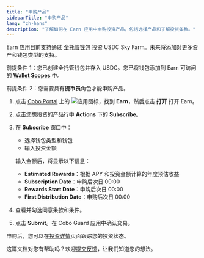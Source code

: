 ```yaml
---
title: "申购产品"
sidebarTitle: "申购产品"
lang: "zh-hans"
description: "了解如何在 Earn 应用中申购投资产品，包括选择产品和了解投资条款。"
---
```


<Info>Earn 应用目前支持通过 [全托管钱包](/cn/portal/custodial-wallets/introduction) 投资 USDC Sky Farm。未来将添加对更多资产和钱包类型的支持。</Info>

<Note>前提条件 1：您已创建全托管钱包并存入 USDC。您已将钱包添加到 Earn 可访问的 [**Wallet Scopes**](/cn/portal/portal-apps/app-settings) 中。</Note>

<Note>前提条件 2：您需要具有**提币员**角色才能申购产品。</Note>

1. 点击 [Cobo Portal](https://portal.cobo.com/login) 上的 <img src="/cn/images/common/icon_apps.svg" className="icon" alt="应用图标"/>，找到 **Earn**，然后点击 **打开** 打开 Earn。

2. 点击您想投资的产品行中 **Actions** 下的 **Subscribe**。

3. 在 **Subscribe** 窗口中：
   - 选择钱包类型和钱包
   - 输入投资金额
   
   输入金额后，将显示以下信息：
   - **Estimated Rewards**：根据 APY 和投资金额计算的年度预估收益
   - **Subscription Date**：申购后次日 00:00
   - **Rewards Start Date**：申购后次日 00:00
   - **First Distribution Date**：申购后次日 00:00

4. 查看并勾选同意条款和条件。

5. 点击 **Submit**。在 Cobo Guard 应用中确认交易。

申购后，您可以在[投资详情](/cn/apps/earn/view)页面跟踪您的投资状态。

<Tip>这篇文档对您有帮助吗？欢迎[提交反馈](https://forms.zohopublic.com/cobo/form/DocumentFeedbackForm/formperma/QvLOhxJv1_JMsJ-1dleZ8Itb_7rzN-LtgvsDdxosoVI?referrername=manuals)，让我们知道您的想法。</Tip>
